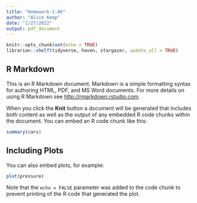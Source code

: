 ```yaml
---
title: "Homework-1-AK"
author: "Alice Kemp"
date: "1/27/2022"
output: pdf_document
---
```


```r
knitr::opts_chunk$set(echo = TRUE)
librarian::shelf(tidyverse, haven, stargazer, update_all = TRUE)
```

## R Markdown

This is an R Markdown document. Markdown is a simple formatting syntax for authoring HTML, PDF, and MS Word documents. For more details on using R Markdown see <http://rmarkdown.rstudio.com>.

When you click the **Knit** button a document will be generated that includes both content as well as the output of any embedded R code chunks within the document. You can embed an R code chunk like this:

```r
summary(cars)
```

## Including Plots

You can also embed plots, for example:

```r
plot(pressure)
```

Note that the `echo = FALSE` parameter was added to the code chunk to prevent printing of the R code that generated the plot.
